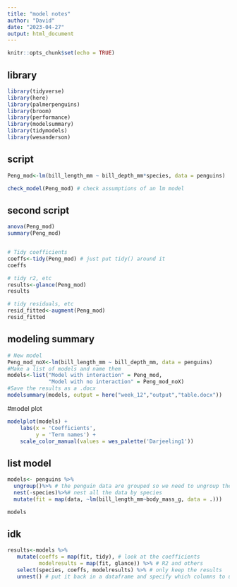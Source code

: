 ```yaml
---
title: "model notes"
author: "David"
date: "2023-04-27"
output: html_document
---
```


```r
knitr::opts_chunk$set(echo = TRUE)
```

## library

```r
library(tidyverse)
library(here)
library(palmerpenguins)
library(broom)
library(performance) 
library(modelsummary)
library(tidymodels)
library(wesanderson)
```

## script

```r
Peng_mod<-lm(bill_length_mm ~ bill_depth_mm*species, data = penguins)

check_model(Peng_mod) # check assumptions of an lm model

```

## second script
```r
anova(Peng_mod)
summary(Peng_mod)


# Tidy coefficients
coeffs<-tidy(Peng_mod) # just put tidy() around it
coeffs

# tidy r2, etc
results<-glance(Peng_mod) 
results

# tidy residuals, etc
resid_fitted<-augment(Peng_mod)
resid_fitted


```


## modeling summary

```r
# New model
Peng_mod_noX<-lm(bill_length_mm ~ bill_depth_mm, data = penguins)
#Make a list of models and name them
models<-list("Model with interaction" = Peng_mod,
             "Model with no interaction" = Peng_mod_noX)
#Save the results as a .docx
modelsummary(models, output = here("week_12","output","table.docx"))
```



#model plot
```r
modelplot(models) +
    labs(x = 'Coefficients', 
         y = 'Term names') +
    scale_color_manual(values = wes_palette('Darjeeling1'))
```

## list model
```r
models<- penguins %>%
  ungroup()%>% # the penguin data are grouped so we need to ungroup them
  nest(-species)%>%# nest all the data by species
  mutate(fit = map(data, ~lm(bill_length_mm~body_mass_g, data = .)))

models
```
## idk

```r
results<-models %>%
   mutate(coeffs = map(fit, tidy), # look at the coefficients
          modelresults = map(fit, glance)) %>% # R2 and others 
   select(species, coeffs, modelresults) %>% # only keep the results
   unnest() # put it back in a dataframe and specify which columns to unnest
```
